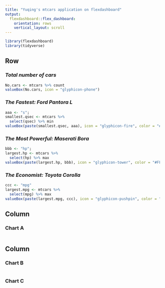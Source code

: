 ```yaml
---
title: "Yuqing's mtcars application on flexdashboard"
output: 
  flexdashboard::flex_dashboard:
    orientation: rows
    vertical_layout: scroll
---
```



```r
library(flexdashboard)
library(tidyverse)
```

[comment]: <> (https://www.kaggle.com/philippsp/interactive-dashboards-in-r/report)
[comment]: <> (https://www.quackit.com/css/css_color_codes.cfm)





Row
-----------------------------------------------------------------------


### _Total number of cars_

```r
No.cars <- mtcars %>% count
valueBox(No.cars, icon = "glyphicon-phone")
```

### _The Fastest: Ford Pantora L_

```r
aaa <- "s";
smallest.qsec <- mtcars %>%
  select(qsec) %>% min
valueBox(paste(smallest.qsec, aaa), icon = "glyphicon-fire", color = "#800000")
```


### _The Most Powerful: Maserati Bora_

```r
bbb <- "hp";
largest.hp <- mtcars %>%
  select(hp) %>% max
valueBox(paste(largest.hp, bbb), icon = "glyphicon-tower", color = "#FFD700")
```

### _The Economist: Toyota Corolla_

```r
ccc <- "mpg"
largest.mpg <- mtcars %>%
  select(mpg) %>% max
valueBox(paste(largest.mpg, ccc), icon = "glyphicon-pushpin", color = "#228B22")
```


Column {data-width=250}
-----------------------------------------------------------------------

### Chart A

```r

```

Column {data-width=750}
-----------------------------------------------------------------------

### Chart B

```r

```

### Chart C

```r

```

